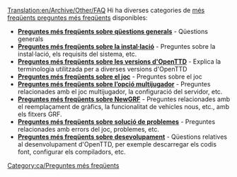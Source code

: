 [[Translation:en/Archive/Other/FAQ]]
{{ca/Taula de contingut}}
Hi ha diverses categories de [https://www.wikipedia.org/wiki/ca:Preguntes més freqüents preguntes més freqüents] disponibles:

*'''[[ca/Manual/Preguntes més freqüents sobre qüestions generals|Preguntes més freqüents sobre qüestions generals]]''' - Qüestions generals
*'''[[ca/Manual/Preguntes més freqüents sobre la instal·lació|Preguntes més freqüents sobre la instal·lació]]''' - Preguntes sobre la instal·lació, els requisits del sistema, etc.
*'''[[ca/Archive/Other/Preguntes més freqüents sobre les versions d'OpenTTD|Preguntes més freqüents sobre les versions d'OpenTTD]]''' - Explica la terminologia utilitzada per a diverses versions d'OpenTTD
*'''[[ca/Manual/Preguntes més freqüents sobre el joc|Preguntes més freqüents sobre el joc]]''' - Preguntes sobre el joc
*'''[[ca/Manual/Preguntes més freqüents sobre l’opció multijugador|Preguntes més freqüents sobre l’opció multijugador]]''' - Preguntes relacionades amb el joc multijugador, la configuració del servidor, etc.
*'''[[ca/Manual/Preguntes més freqüents sobre NewGRF|Preguntes més freqüents sobre NewGRF]]''' - Preguntes relacionades amb el reemplaçament de gràfics, la funcionalitat de vehicles nous, etc., amb els fitxers GRF.
*'''[[ca/Preguntes més freqüents sobre solució de problemes|Preguntes més freqüents sobre solució de problemes]]''' - Preguntes relacionades amb errors del joc, problemes, etc.
*'''[[ca/Preguntes més freqüents sobre desevolupament|Preguntes més freqüents sobre desevolupament]]''' - Qüestions relatives al desenvolupament d'OpenTTD, per exemple descarregar els codis font, configurar els compiladors, etc.

[[Category:ca/Preguntes més freqüents]]